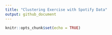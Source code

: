 ```yaml
---
title: "Clustering Exercise with Spotify Data"
output: github_document
---
```


```r
knitr::opts_chunk$set(echo = TRUE)
```